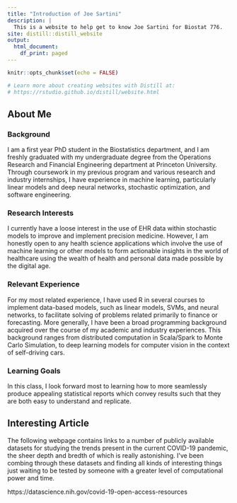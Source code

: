 ```yaml
---
title: "Introduction of Joe Sartini"
description: |
  This is a website to help get to know Joe Sartini for Biostat 776.
site: distill::distill_website
output:
  html_document:
    df_print: paged
---
```


```r
knitr::opts_chunk$set(echo = FALSE)

# Learn more about creating websites with Distill at:
# https://rstudio.github.io/distill/website.html

```

## About Me

### Background
I am a first year PhD student in the Biostatistics department, and I am freshly graduated with my undergraduate degree from the Operations Research and Financial Engineering department at Princeton University. Through coursework in my previous program and various research and industry internships, I have experience in machine learning, particularly linear models and deep neural networks, stochastic optimization, and software engineering.

### Research Interests
I currently have a loose interest in the use of EHR data within stochastic models to improve and implement precision medicine. However, I am honestly open to any health science applications which involve the use of machine learning or other models to form actionable insights in the world of healthcare using the wealth of health and personal data made possible by the digital age. 

### Relevant Experience
For my most related experience, I have used R in several courses to implement data-based models, such as linear models, SVMs, and neural networks, to facilitate solving of problems related primarily to finance or forecasting. More generally, I have been a broad programming background acquired over the course of my academic and industry experiences. This background ranges from distributed computation in Scala/Spark to Monte Carlo Simulation, to deep learning models for computer vision in the context of self-driving cars.

### Learning Goals
In this class, I look forward most to learning how to more seamlessly produce appealing statistical reports which convey results such that they are both easy to understand and replicate.

## Interesting Article
The following webpage contains links to a number of publicly available datasets for studying the trends present in the current COVID-19 pandemic, the sheer depth and bredth of which is really astonishing. I've been combing through these datasets and finding all kinds of interesting things just waiting to be tested by someone with a greater level of computational power and time.

https://datascience.nih.gov/covid-19-open-access-resources

